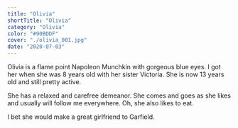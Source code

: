 ```yaml
---
title: "Olivia"
shortTitle: "Olivia"
category: "Olivia"
color: "#90BDDF"
cover: "./olivia_001.jpg"
date: "2020-07-03"
---
```


Olivia is a flame point Napoleon Munchkin with gorgeous blue eyes. I got her when she was 8 years old with her sister Victoria. 
She is now 13 years old and still pretty active.

She has a relaxed and carefree demeanor. She comes and goes as she likes and usually will follow me everywhere. 
Oh, she also likes to eat. 

I bet she would make a great girlfriend to Garfield.
